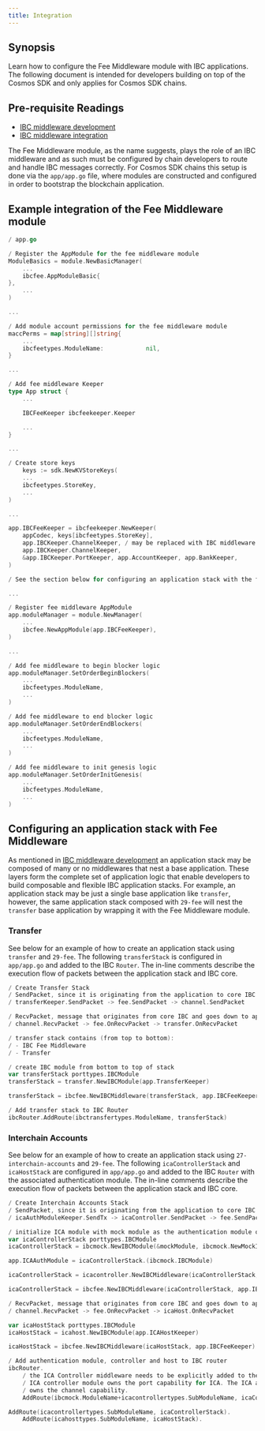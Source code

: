 ```yaml
---
title: Integration
---
```


## Synopsis

Learn how to configure the Fee Middleware module with IBC applications. The following document is intended for developers building on top of the Cosmos SDK and only applies for Cosmos SDK chains.

## Pre-requisite Readings

- [IBC middleware development](/ibc/v6.3.x/ibc/middleware/develop)
- [IBC middleware integration](/ibc/v6.3.x/ibc/middleware/integration)

The Fee Middleware module, as the name suggests, plays the role of an IBC middleware and as such must be configured by chain developers to route and handle IBC messages correctly.
For Cosmos SDK chains this setup is done via the `app/app.go` file, where modules are constructed and configured in order to bootstrap the blockchain application.

## Example integration of the Fee Middleware module

```go expandable
/ app.go

/ Register the AppModule for the fee middleware module
ModuleBasics = module.NewBasicManager(
    ...
    ibcfee.AppModuleBasic{
},
    ...
)

...

/ Add module account permissions for the fee middleware module
maccPerms = map[string][]string{
    ...
    ibcfeetypes.ModuleName:            nil,
}

...

/ Add fee middleware Keeper
type App struct {
    ...

    IBCFeeKeeper ibcfeekeeper.Keeper

    ...
}

...

/ Create store keys
    keys := sdk.NewKVStoreKeys(
    ...
    ibcfeetypes.StoreKey,
    ...
)

...

app.IBCFeeKeeper = ibcfeekeeper.NewKeeper(
	appCodec, keys[ibcfeetypes.StoreKey],
	app.IBCKeeper.ChannelKeeper, / may be replaced with IBC middleware
	app.IBCKeeper.ChannelKeeper,
	&app.IBCKeeper.PortKeeper, app.AccountKeeper, app.BankKeeper,
)

/ See the section below for configuring an application stack with the fee middleware module

...

/ Register fee middleware AppModule
app.moduleManager = module.NewManager(
    ...
    ibcfee.NewAppModule(app.IBCFeeKeeper),
)

...

/ Add fee middleware to begin blocker logic
app.moduleManager.SetOrderBeginBlockers(
    ...
    ibcfeetypes.ModuleName,
    ...
)

/ Add fee middleware to end blocker logic
app.moduleManager.SetOrderEndBlockers(
    ...
    ibcfeetypes.ModuleName,
    ...
)

/ Add fee middleware to init genesis logic
app.moduleManager.SetOrderInitGenesis(
    ...
    ibcfeetypes.ModuleName,
    ...
)
```

## Configuring an application stack with Fee Middleware

As mentioned in [IBC middleware development](/ibc/v6.3.x/ibc/middleware/develop) an application stack may be composed of many or no middlewares that nest a base application.
These layers form the complete set of application logic that enable developers to build composable and flexible IBC application stacks.
For example, an application stack may be just a single base application like `transfer`, however, the same application stack composed with `29-fee` will nest the `transfer` base application
by wrapping it with the Fee Middleware module.

### Transfer

See below for an example of how to create an application stack using `transfer` and `29-fee`.
The following `transferStack` is configured in `app/app.go` and added to the IBC `Router`.
The in-line comments describe the execution flow of packets between the application stack and IBC core.

```go expandable
/ Create Transfer Stack
/ SendPacket, since it is originating from the application to core IBC:
/ transferKeeper.SendPacket -> fee.SendPacket -> channel.SendPacket

/ RecvPacket, message that originates from core IBC and goes down to app, the flow is the other way
/ channel.RecvPacket -> fee.OnRecvPacket -> transfer.OnRecvPacket

/ transfer stack contains (from top to bottom):
/ - IBC Fee Middleware
/ - Transfer

/ create IBC module from bottom to top of stack
var transferStack porttypes.IBCModule
transferStack = transfer.NewIBCModule(app.TransferKeeper)

transferStack = ibcfee.NewIBCMiddleware(transferStack, app.IBCFeeKeeper)

/ Add transfer stack to IBC Router
ibcRouter.AddRoute(ibctransfertypes.ModuleName, transferStack)
```

### Interchain Accounts

See below for an example of how to create an application stack using `27-interchain-accounts` and `29-fee`.
The following `icaControllerStack` and `icaHostStack` are configured in `app/app.go` and added to the IBC `Router` with the associated authentication module.
The in-line comments describe the execution flow of packets between the application stack and IBC core.

```go expandable
/ Create Interchain Accounts Stack
/ SendPacket, since it is originating from the application to core IBC:
/ icaAuthModuleKeeper.SendTx -> icaController.SendPacket -> fee.SendPacket -> channel.SendPacket

/ initialize ICA module with mock module as the authentication module on the controller side
var icaControllerStack porttypes.IBCModule
icaControllerStack = ibcmock.NewIBCModule(&mockModule, ibcmock.NewMockIBCApp("", scopedICAMockKeeper))

app.ICAAuthModule = icaControllerStack.(ibcmock.IBCModule)

icaControllerStack = icacontroller.NewIBCMiddleware(icaControllerStack, app.ICAControllerKeeper)

icaControllerStack = ibcfee.NewIBCMiddleware(icaControllerStack, app.IBCFeeKeeper)

/ RecvPacket, message that originates from core IBC and goes down to app, the flow is:
/ channel.RecvPacket -> fee.OnRecvPacket -> icaHost.OnRecvPacket

var icaHostStack porttypes.IBCModule
icaHostStack = icahost.NewIBCModule(app.ICAHostKeeper)

icaHostStack = ibcfee.NewIBCMiddleware(icaHostStack, app.IBCFeeKeeper)

/ Add authentication module, controller and host to IBC router
ibcRouter.
    / the ICA Controller middleware needs to be explicitly added to the IBC Router because the
    / ICA controller module owns the port capability for ICA. The ICA authentication module
    / owns the channel capability.
    AddRoute(ibcmock.ModuleName+icacontrollertypes.SubModuleName, icaControllerStack) / ica with mock auth module stack route to ica (top level of middleware stack)

AddRoute(icacontrollertypes.SubModuleName, icaControllerStack).
    AddRoute(icahosttypes.SubModuleName, icaHostStack).
```
